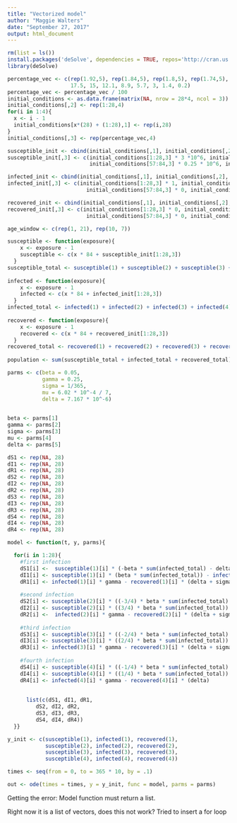 ```yaml
---
title: "Vectorized model"
author: "Maggie Walters"
date: "September 27, 2017"
output: html_document
---
```

```r
rm(list = ls())
install.packages('deSolve', dependencies = TRUE, repos='http://cran.us.r-project.org')
library(deSolve)

```

```r
percentage_vec <- c(rep(1.92,5), rep(1.84,5), rep(1.8,5), rep(1.74,5),
                    17.5, 15, 12.1, 8.9, 5.7, 3, 1.4, 0.2)
percentage_vec <- percentage_vec / 100
initial_conditions <- as.data.frame(matrix(NA, nrow = 28*4, ncol = 3))
initial_conditions[,2] <- rep(1:28,4)
for(i in 1:4){
  x <- i - 1
  initial_conditions[x*(28) + (1:28),1] <- rep(i,28)
}
initial_conditions[,3] <- rep(percentage_vec,4)

susceptible_init <- cbind(initial_conditions[,1], initial_conditions[,2], rep(NA, 112))
susceptible_init[,3] <- c(initial_conditions[1:28,3] * 3 *10^6, initial_conditions[29:56,3] * 1.5 * 10^6, 
                          initial_conditions[57:84,3] * 0.25 * 10^6, initial_conditions[85:112,3] * 0.24 * 10^6)

infected_init <- cbind(initial_conditions[,1], initial_conditions[,2], rep(NA, 112))
infected_init[,3] <- c(initial_conditions[1:28,3] * 1, initial_conditions[29:56,3] * 0, 
                         initial_conditions[57:84,3] * 0, initial_conditions[85:112,3] * 0)

recovered_init <- cbind(initial_conditions[,1], initial_conditions[,2], rep(NA, 112))
recovered_init[,3] <- c(initial_conditions[1:28,3] * 0, initial_conditions[29:56,3] * 0, 
                         initial_conditions[57:84,3] * 0, initial_conditions[85:112,3] * 0)

age_window <- c(rep(1, 21), rep(10, 7))

susceptible <- function(exposure){
    x <- exposure - 1
    susceptible <- c(x * 84 + susceptible_init[1:28,3])
  }
susceptible_total <- susceptible(1) + susceptible(2) + susceptible(3) + susceptible(4)
  
infected <- function(exposure){
    x <- exposure - 1
    infected <- c(x * 84 + infected_init[1:28,3])
  } 
infected_total <- infected(1) + infected(2) + infected(3) + infected(4)
  
recovered <- function(exposure){
    x <- exposure - 1
    recovered <- c(x * 84 + recovered_init[1:28,3])
  } 
recovered_total <- recovered(1) + recovered(2) + recovered(3) + recovered(4)
  
population <- sum(susceptible_total + infected_total + recovered_total)

parms <- c(beta = 0.05,
           gamma = 0.25,
           sigma = 1/365,
           mu = 6.02 * 10^-4 / 7,
           delta = 7.167 * 10^-6)

  
beta <- parms[1]
gamma <- parms[2]
sigma <- parms[3]
mu <- parms[4]
delta <- parms[5]

dS1 <- rep(NA, 28)
dI1 <- rep(NA, 28)
dR1 <- rep(NA, 28)
dS2 <- rep(NA, 28)
dI2 <- rep(NA, 28)
dR2 <- rep(NA, 28)
dS3 <- rep(NA, 28)
dI3 <- rep(NA, 28)
dR3 <- rep(NA, 28)
dS4 <- rep(NA, 28)
dI4 <- rep(NA, 28)
dR4 <- rep(NA, 28)


```

```r
model <- function(t, y, parms){

  for(i in 1:28){
    #first infection
    dS1[i] <-  susceptible(1)[i] * (-beta * sum(infected_total) - delta) - (1/365) * (1/age_window[i]) * c(head(susceptible(1), - 1), 0)[i] + mu * c(population, rep(0,27))[i] + c(0, (1/365) * (1/(head(age_window, -1))))[i] * c(head(susceptible(1), -1), 0)[i] -beta * susceptible(1)[i] * sum(infected_total) + mu * population - delta * susceptible(1)[i]
    dI1[i] <- susceptible(1)[i] * (beta * sum(infected_total)) - infected(1)[i] * (gamma + delta)
    dR1[i] <- infected(1)[i] * gamma - recovered(1)[i] * (delta + sigma)
    
    #second infection
    dS2[i] <- susceptible(2)[i] * ((-3/4) * beta * sum(infected_total) - delta) - (1/365) * (1/age_window[i])*c(head(susceptible(2), - 1), 0)[i] + c(0, (1/365)*(1/(head(age_window, -1))))[i] * c(head(susceptible(2), -1),0)[i] + sigma * recovered(1)[i] 
    dI2[i] <- susceptible(2)[i] * ((3/4) * beta * sum(infected_total)) - infected(2)[i] * (gamma + delta)
    dR2[i] <-  infected(2)[i] * gamma - recovered(2)[i] * (delta + sigma)
    
    #third infection
    dS3[i] <- susceptible(3)[i] * ((-2/4) * beta * sum(infected_total) - delta) - (1/365) * (1/age_window[i])*c(head(susceptible(3), - 1), 0)[i] + c(0, (1/365)*(1/(head(age_window, -1))))[i] * c(head(susceptible(3), -1),0)[i] + sigma * recovered(2)[i] 
    dI3[i] <- susceptible(3)[i] * ((2/4) * beta * sum(infected_total)) - infected(3)[i] * (gamma + delta)
    dR3[i] <- infected(3)[i] * gamma - recovered(3)[i] * (delta + sigma) 
    
    #fourth infection
    dS4[i] <- susceptible(4)[i] * ((-1/4) * beta * sum(infected_total) - delta) - (1/365) * (1/age_window[i])*c(head(susceptible(4), - 1), 0)[i] + c(0, (1/365)*(1/(head(age_window, -1))))[i] * c(head(susceptible(4), -1),0)[i] + sigma * recovered(3)[i] 
    dI4[i] <- susceptible(4)[i] * ((1/4) * beta * sum(infected_total)) - infected(4)[i] * (gamma + delta)
    dR4[i] <- infected(4)[i] * gamma - recovered(4)[i] * (delta) 
    
   
      list(c(dS1, dI1, dR1,
         dS2, dI2, dR2,
         dS3, dI3, dR3,
         dS4, dI4, dR4))
  }}
```


```r
y_init <- c(susceptible(1), infected(1), recovered(1),
            susceptible(2), infected(2), recovered(2),
            susceptible(3), infected(3), recovered(3),
            susceptible(4), infected(4), recovered(4))

times <- seq(from = 0, to = 365 * 10, by = .1)

out <- ode(times = times, y = y_init, func = model, parms = parms)
```

Getting the error: Model function must return a list. 

Right now it is a list of vectors, does this not work? Tried to insert a for loop







